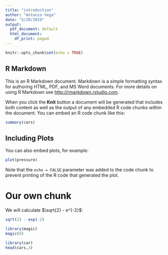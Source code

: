 ```yaml
---
title: "introduction"
author: "Antonio Vega"
date: "5/20/2019"
output:
  pdf_document: default
  html_document:
    df_print: paged
---
```


```r
knitr::opts_chunk$set(echo = TRUE)
```

## R Markdown

This is an R Markdown document. Markdown is a simple formatting syntax for authoring HTML, PDF, and MS Word documents. For more details on using R Markdown see <http://rmarkdown.rstudio.com>.

When you click the **Knit** button a document will be generated that includes both content as well as the output of any embedded R code chunks within the document. You can embed an R code chunk like this:

```r
summary(cars)
```

## Including Plots

You can also embed plots, for example:

```r
plot(pressure)
```

Note that the `echo = FALSE` parameter was added to the code chunk to prevent printing of the R code that generated the plot.

# Our own chunk

We will calculate $\sqrt{2} - e^{-2}$:

```R
sqrt(2) - exp(-2)
```

<!-- This will throw a message in this case about the library required -->
<!-- comment=NA will not show the ## -->

```r
library(magic)
magic(6)
```

```r
library(car)
head(cars,3)
```
